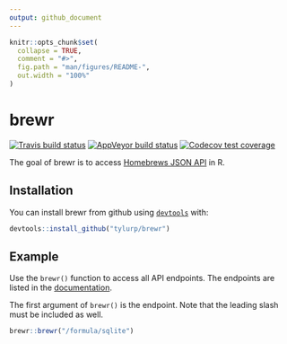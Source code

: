 ```yaml
---
output: github_document
---
```


<!-- README.md is generated from README.Rmd. Please edit that file -->

```r
knitr::opts_chunk$set(
  collapse = TRUE,
  comment = "#>",
  fig.path = "man/figures/README-",
  out.width = "100%"
)
```
# brewr
[![Travis build status](https://travis-ci.org/tyluRp/brewr.svg?branch=master)](https://travis-ci.org/tyluRp/brewr)
[![AppVeyor build status](https://ci.appveyor.com/api/projects/status/github/tyluRp/brewr?branch=master&svg=true)](https://ci.appveyor.com/project/tyluRp/brewr)
[![Codecov test coverage](https://codecov.io/gh/tyluRp/brewr/branch/master/graph/badge.svg)](https://codecov.io/gh/tyluRp/brewr?branch=master)

The goal of brewr is to access [Homebrews JSON API](https://formulae.brew.sh/docs/api/) in R.

## Installation

You can install brewr from github using [`devtools`](https://github.com/r-lib/devtools) with:

``` r
devtools::install_github("tylurp/brewr")
```

## Example

Use the `brewr()` function to access all API endpoints. The endpoints are listed in the [documentation](https://formulae.brew.sh/docs/api/).

The first argument of `brewr()` is the endpoint. Note that the leading slash must be included as well.

```r
brewr::brewr("/formula/sqlite")
```
